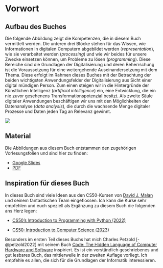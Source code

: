 # Vorwort {.unnumbered}

## Aufbau des Buches

Die folgende Abbildung zeigt die Kompetenzen, die in diesem Buch vermittelt werden. Die unteren drei Blöcke stehen für das Wissen, wie Informationen in digitalen Computern abgebildet werden (*representation*), wie sie verarbeitet werden (*processing*) und wie wir beides für unsere Zwecke einsetzen können, um Probleme zu lösen (*programming*). Diese Bereiche sind die Grundlagen der Digitalisierung und deren Beherrschung ist die Voraussetzung für eine weitergehende Auseinandersetzung mit dem Thema. Diese erfolgt im Rahmen dieses Buches mit der Betrachtung der beiden wichtigsten Anwendungsfelder der Digitalisierung aus Sicht einer digital mündigen Person. Zum einen steigen wir in die Hintergründe der Künstlichen Intelligenz (*artificial intelligence*) ein, eine Entwicklung, die ein nie zuvor gesehenens Transformationspotenzial besitzt. Als zweite Säule digitaler Anwendungen beschäftigen wir uns mit den Möglichkeiten der Datenanalyse (*data analysis*), die durch die wachsende Menge digitaler Prozesse und Daten jeden Tag an Relevanz gewinnt.


![](https://winf-hsos.github.io/university-docs/images/digital_literacy_skills.png)

## Material

Die Abbildungen aus diesem Buch entstammen den zugehörigen Vorlesungsfolien und sind hier zu finden:

-   [Google Slides](https://docs.google.com/presentation/d/1uxnlvUs4Ik6eqZOXSicL0H2OwoqFmDLiwREq3sD1C9A/edit?usp=sharing)
-   [PDF](https://winf-hsos.github.io/university-docs/google_slides/wirtschaftsinformatik/Digitization%20and%20Programming.pdf)

## Inspiration für dieses Buch

In dieses Buch sind viele Ideen aus den CS50-Kursen von [David J. Malan](https://cs.harvard.edu/malan/ "Zur Harvard-Webseite von Professor David J. Malan") und seinem fantastischen Team eingeflossen. Ich kann die Kurse sehr empfehlen und euch speziell als Ergänzung zu diesem Buch die folgenden ans Herz legen:

-   [CS50's Introduction to Programming with Python (2022)](https://cs50.harvard.edu/python/2022/ "Gehe direkt zur Website des Kurses")

-   [CS50: Introduction to Computer Science (2023)](https://cs50.harvard.edu/x/2023/ "Gehe direkt zur Website des Kurses")

Besonders im ersten Teil dieses Buchs hat mich Charles Petzold [-@petzold2022] mit seinem Buch [Code: The Hidden Language of Computer Hardware and Software](https://amzn.eu/d/aSn6Goo "Gehe direkt zur Amazon-Produktseite") inspiriert. Es ist ein verständlich geschriebenes und gut lesbares Buch, das mittlerweile in der zweiten Auflage vorliegt. Ich empfehle es allen, die sich für die Grundlagen der Informatik interessieren.
